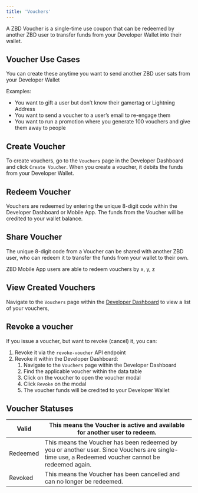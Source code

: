 ```yaml
---
title: 'Vouchers'
---
```


A ZBD Voucher is a single-time use coupon that can be redeemed by another ZBD user to transfer funds from your Developer Wallet into their wallet.

## Voucher Use Cases[​](#voucher-use-cases "Direct link to heading")

You can create these anytime you want to send another ZBD user sats from your Developer Wallet

Examples:

*   You want to gift a user but don’t know their gamertag or Lightning Address
*   You want to send a voucher to a user’s email to re-engage them
*   You want to run a promotion where you generate 100 vouchers and give them away to people

## Create Voucher[​](#create-voucher "Direct link to heading")

To create vouchers, go to the `Vouchers` page in the Developer Dashboard and click `Create Voucher`. When you create a voucher, it debits the funds from your Developer Wallet.

## Redeem Voucher[​](#redeem-voucher "Direct link to heading")

Vouchers are redeemed by entering the unique 8-digit code within the Developer Dashboard or Mobile App. The funds from the Voucher will be credited to your wallet balance.

## Share Voucher[​](#share-voucher "Direct link to heading")

The unique 8-digit code from a Voucher can be shared with another ZBD user, who can redeem it to transfer the funds from your wallet to their own.

ZBD Mobile App users are able to redeem vouchers by x, y, z

## View Created Vouchers[​](#view-created-vouchers "Direct link to heading")

Navigate to the `Vouchers` page within the [Developer Dashboard](https://dashboard.zebedee.io/vouchers) to view a list of your vouchers,

## Revoke a voucher[​](#revoke-a-voucher "Direct link to heading")

If you issue a voucher, but want to revoke (cancel) it, you can:

1.  Revoke it via the `revoke-voucher` API endpoint
2.  Revoke it within the Developer Dashboard:
    1.  Navigate to the `Vouchers` page within the Developer Dashboard
    2.  Find the applicable voucher within the data table
    3.  Click on the voucher to open the voucher modal
    4.  Click `Revoke` on the modal
    5.  The voucher funds will be credited to your Developer Wallet

## Voucher Statuses[​](#voucher-statuses "Direct link to heading")

| Valid | This means the Voucher is active and available for another user to redeem. |
| --- | --- |
| Redeemed | This means the Voucher has been redeemed by you or another user. Since Vouchers are single-time use, a Redeemed voucher cannot be redeemed again. |
| Revoked | This means the Voucher has been cancelled and can no longer be redeemed. |